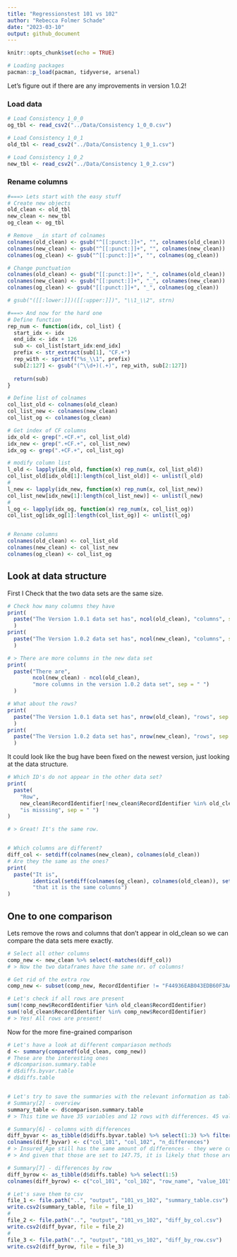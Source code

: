```yaml
---
title: "Regressionstest 101 vs 102"
author: "Rebecca Folmer Schade"
date: "2023-03-10"
output: github_document
---
```


```r
knitr::opts_chunk$set(echo = TRUE)
```

```r
# Loading packages
pacman::p_load(pacman, tidyverse, arsenal)

```


Let's figure out if there are any improvements in version 1.0.2!

### Load data

```r
# Load Consistency 1_0_0
og_tbl <- read_csv2("../Data/Consistency 1_0_0.csv")

# Load Consistency 1_0_1
old_tbl <- read_csv2("../Data/Consistency 1_0_1.csv")

# Load Consistency 1_0_2
new_tbl <- read_csv2("../Data/Consistency 1_0_2.csv")

```


### Rename columns

```r
#===> Lets start with the easy stuff
# Create new objects 
old_clean <- old_tbl
new_clean <- new_tbl
og_clean <- og_tbl

# Remove _ in start of colnames 
colnames(old_clean) <- gsub("^[[:punct:]]+", "", colnames(old_clean))
colnames(new_clean) <- gsub("^[[:punct:]]+", "", colnames(new_clean))
colnames(og_clean) <- gsub("^[[:punct:]]+", "", colnames(og_clean))

# Change punctuation
colnames(old_clean) <- gsub("[[:punct:]]+", "_", colnames(old_clean))
colnames(new_clean) <- gsub("[[:punct:]]+", "_", colnames(new_clean))
colnames(og_clean) <- gsub("[[:punct:]]+", "_", colnames(og_clean))

# gsub("([[:lower:]])([[:upper:]])", "\\1_\\2", strn)

#===> And now for the hard one
# Define function
rep_num <- function(idx, col_list) {
  start_idx <- idx
  end_idx <- idx + 126
  sub <- col_list[start_idx:end_idx]
  prefix <- str_extract(sub[1], "CF.+")
  rep_with <- sprintf("%s_\\1", prefix)
  sub[2:127] <- gsub("(^\\d+)(.+)", rep_with, sub[2:127])
  
  return(sub)
}

# Define list of colnames
col_list_old <- colnames(old_clean)
col_list_new <- colnames(new_clean)
col_list_og <- colnames(og_clean)

# Get index of CF columns
idx_old <- grep(".+CF.+", col_list_old)
idx_new <- grep(".+CF.+", col_list_new)
idx_og <- grep(".+CF.+", col_list_og)

# modify column list 
l_old <- lapply(idx_old, function(x) rep_num(x, col_list_old))
col_list_old[idx_old[1]:length(col_list_old)] <- unlist(l_old)
#
l_new <- lapply(idx_new, function(x) rep_num(x, col_list_new))
col_list_new[idx_new[1]:length(col_list_new)] <- unlist(l_new)
#
l_og <- lapply(idx_og, function(x) rep_num(x, col_list_og))
col_list_og[idx_og[1]:length(col_list_og)] <- unlist(l_og)


# Rename columns
colnames(old_clean) <- col_list_old
colnames(new_clean) <- col_list_new
colnames(og_clean) <- col_list_og

```


## Look at data structure

First I Check that the two data sets are the same size.

```r
# Check how many columns they have
print(
  paste("The Version 1.0.1 data set has", ncol(old_clean), "columns", sep = " ")
  )
print(
  paste("The Version 1.0.2 data set has", ncol(new_clean), "columns", sep = " ")
  )

# > There are more columns in the new data set
print(
  paste("There are", 
        ncol(new_clean) - ncol(old_clean), 
        "more columns in the version 1.0.2 data set", sep = " ")
  )

# What about the rows? 
print(
  paste("The Version 1.0.1 data set has", nrow(old_clean), "rows", sep = " ")
  )
print(
  paste("The Version 1.0.2 data set has", nrow(new_clean), "rows", sep = " ")
  )

```


It could look like the bug have been fixed on the newest version, just looking at the data structure. 

```r
# Which ID's do not appear in the other data set?  
print(
  paste(
    "Row",
    new_clean$RecordIdentifier[!new_clean$RecordIdentifier %in% old_clean$RecordIdentifier],
    "is misssing", sep = " ")
)

# > Great! It's the same row. 


# Which columns are different? 
diff_col <- setdiff(colnames(new_clean), colnames(old_clean))
# Are they the same as the ones?
print(
  paste("It is", 
        identical(setdiff(colnames(og_clean), colnames(old_clean)), setdiff(colnames(new_clean), colnames(old_clean))),
        "that it is the same columns")
)

```


## One to one comparison

Lets remove the rows and columns that don't appear in old_clean so we can compare the data sets mere exactly.  

```r
# Select all other columns
comp_new <- new_clean %>% select(-matches(diff_col))
# > Now the two dataframes have the same nr. of columns!

# Get rid of the extra row
comp_new <- subset(comp_new, RecordIdentifier != "F44936EAB043EDB60F3AA8A522D2D70548410BE6")

# Let's check if all rows are present 
sum(!comp_new$RecordIdentifier %in% old_clean$RecordIdentifier)
sum(!old_clean$RecordIdentifier %in% comp_new$RecordIdentifier)
# > Yes! All rows are present!

```

Now for the more fine-grained comparison

```r
# Let's have a look at different compariason methods
d <- summary(comparedf(old_clean, comp_new))
# These are the interesting ones
# d$comparison.summary.table
# d$diffs.byvar.table
# d$diffs.table


# Let's try to save the summaries with the relevant information as tables
# Summary[2] - overview
summary_table <- d$comparison.summary.table
# > This time we have 35 variables and 12 rows with differences. 45 values total. 

# Summary[6] - columns with differences
diff_byvar <- as_tibble(d$diffs.byvar.table) %>% select(1:3) %>% filter(n > 0)
colnames(diff_byvar) <- c("col_101", "col_102", "n_differences")
# > Insured_Age still has the same amount of differences - they were corrected in 1.0.2
# > And given that those are set to 147.75, it is likely that those are artifacts. 

# Summary[7] - differences by row
diff_byrow <- as_tibble(d$diffs.table) %>% select(1:5)
colnames(diff_byrow) <- c("col_101", "col_102", "row_name", "value_101", "value_102")

# Let's save them to csv
file_1 <- file.path("..", "output", "101_vs_102", "summary_table.csv")
write.csv2(summary_table, file = file_1)
#
file_2 <- file.path("..", "output", "101_vs_102", "diff_by_col.csv")
write.csv2(diff_byvar, file = file_2)
# 
file_3 <- file.path("..", "output", "101_vs_102", "diff_by_row.csv")
write.csv2(diff_byrow, file = file_3)


```
